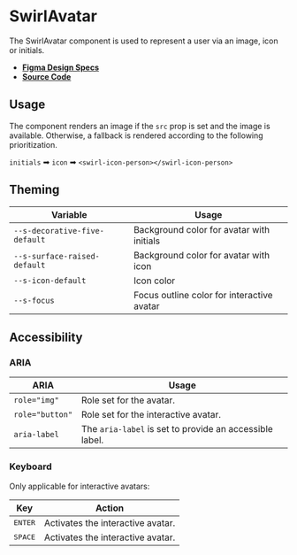 
<Meta title="Components/SwirlAvatar" />

# SwirlAvatar

The SwirlAvatar component is used to represent a user via an image, icon or
initials.

- **[Figma Design Specs](https://www.figma.com/file/iRHiAFsHxnzux8gQ9EjlZe/Flip-Components?node-id=34%3A9865)**
- **[Source Code](https://github.com/flip-corp/swirl/tree/main/packages/swirl-components/src/components/swirl-avatar)**

## Usage

<Canvas withSource="open">
  <Story id="components-swirlavatar--swirl-avatar" />
</Canvas>

<ArgsTable story="." />

The component renders an image if the `src` prop is set and the image is
available. Otherwise, a fallback is rendered according to the following
prioritization.

`initials` ➡ `icon` ➡ `<swirl-icon-person></swirl-icon-person>`

## Theming

| Variable                      | Usage                                      |
| ----------------------------- | ------------------------------------------ |
| `--s-decorative-five-default` | Background color for avatar with initials  |
| `--s-surface-raised-default`  | Background color for avatar with icon      |
| `--s-icon-default`            | Icon color                                 |
| `--s-focus`                   | Focus outline color for interactive avatar |

## Accessibility

### ARIA

| ARIA            | Usage                                                   |
| --------------- | ------------------------------------------------------- |
| `role="img"`    | Role set for the avatar.                                |
| `role="button"` | Role set for the interactive avatar.                    |
| `aria-label`    | The `aria-label` is set to provide an accessible label. |

### Keyboard

Only applicable for interactive avatars:

| Key              | Action                            |
| ---------------- | --------------------------------- |
| <kbd>ENTER</kbd> | Activates the interactive avatar. |
| <kbd>SPACE</kbd> | Activates the interactive avatar. |
